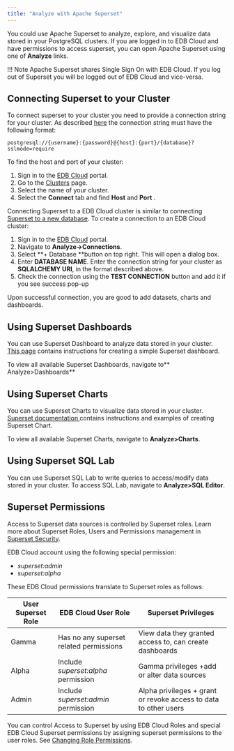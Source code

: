 ```yaml
---
title: "Analyze with Apache Superset"
---
```

You could use Apache Superset to analyze, explore, and visualize data stored in your PostgreSQL clusters.
If you are logged in to EDB Cloud and have permissions to access superset, you can open Apache Superset using one of **Analyze** links.

!!! Note
    Apache Superset shares Single Sign On with EDB Cloud. If you log out of  Superset you will be logged out of EDB Cloud and vice-versa.


## Connecting Superset to your Cluster

To connect superset to your cluster you need to provide a connection string for your cluster.
As described [here](https://superset.apache.org/docs/databases/postgres#postgres) the connection string must have the following format:


 `postgresql://{username}:{password}@{host}:{port}/{database}?sslmode=require`

To find the host and port  of your cluster:



1. Sign in to the [EDB Cloud](https://portal.edbcloud.com/) portal.
2. Go to the [Clusters](https://portal.edbcloud.com/clusters) page.
3. Select the name of your cluster.
4. Select the **Connect** tab and  find **Host** and **Port** .

Connecting Superset to a EDB Cloud cluster is similar to connecting[ Superset to a new database](https://superset.apache.org/docs/creating-charts-dashboards/first-dashboard#connecting-to-a-new-database).
To create a connection to an EDB Cloud cluster:

1. Sign in to the [EDB Cloud](https://portal.edbcloud.com/) portal.
2. Navigate to **Analyze->Connections**.
3. Select **+ Database **button on top right. This will open a dialog box.
4. Enter **DATABASE NAME**.  Enter the connection string for your cluster as **SQLALCHEMY URI**, in the format described above.
5. Check the connection using the **TEST CONNECTION** button and add it if you see success pop-up



Upon successful connection, you are good to add datasets, charts and dashboards.


## Using  Superset Dashboards

You can use Superset Dashboard to analyze data stored in your cluster. [This page](https://superset.apache.org/docs/creating-charts-dashboards/first-dashboard) contains instructions for creating a simple Superset dashboard.

To view all available Superset Dashboards, navigate to** Analyze>Dashboards**


## Using Superset Charts

You can use Superset Charts to visualize data stored in your cluster. [Superset documentation ](https://superset.apache.org/docs/creating-charts-dashboards/exploring-data)contains instructions and examples of creating  Superset Chart.

To view all available Superset Charts, navigate to **Analyze>Charts**.


## Using  Superset SQL Lab

You can use Superset SQL Lab to write queries to access/modify data stored in your cluster. To access SQL Lab, navigate to **Analyze>SQL Editor**.


##  Superset Permissions

Access to Superset data sources is controlled by Superset roles. Learn more about Superset Roles, Users and Permissions management in [Superset Security](https://superset.apache.org/docs/security).

EDB Cloud account using the following special permission:



* _superset:admin_
* _superset:alpha_

These EDB Cloud permissions translate to Superset roles as follows:


| User Superset Role  | EDB Cloud User Role                      | Superset Privileges                                                                    |
| --------------------| ---------------------------------------- | ----------------------------------------------------------------- |
| Gamma               | Has no any superset related permissions  |  View data they granted access to, can create dashboards          |
| Alpha               |  Include _superset:alpha_ permission     | Gamma privileges +add or alter data sources                       |
| Admin               |  Include _superset:admin_ permission     | Alpha privileges + grant or revoke access to data to other users  |


You can control Access to Superset by using EDB Cloud Roles and special EDB Cloud Superset permissions by assigning superset permissions to the user roles. See [Changing Role Permissions](../administering_cluster/01_portal_access/#changing-role-permissions).
